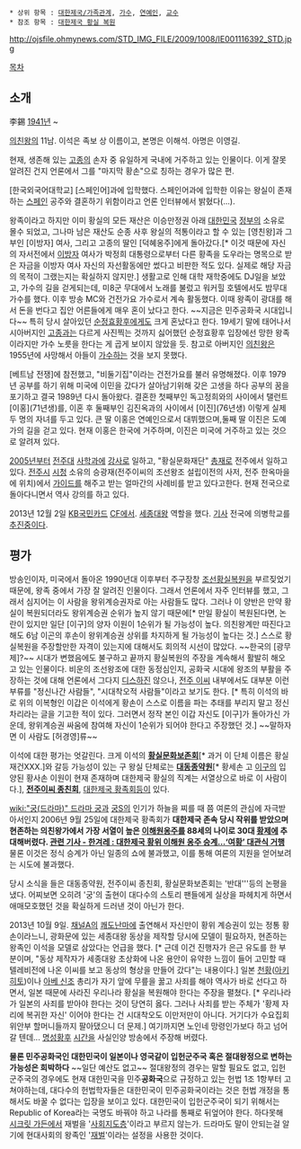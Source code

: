  * 상위 항목 : [[대한제국/가족관계]], [[가수]], [[연예인]], [[교수]]
 * 참조 항목 : [[대한제국 황실 복원]]

http://ojsfile.ohmynews.com/STD_IMG_FILE/2009/1008/IE001116392_STD.jpg

[[목차]]

== 소개 ==

李錫
[[1941년]] ~ 

[[의친왕]]의 11남. 이석은 족보 상 이름이고, 본명은 이해석. 아명은 이영길.

현재, 생존해 있는 [[고종]]의 손자 중 유일하게 국내에 거주하고 있는 인물이다. 이게 잘못 알려진 건지 언론에서 그를 "마지막 황손"으로 칭하는 경우가 많은 편.

[한국외국어대학교] [스페인어]과에 입학했다. 스페인어과에 입학한 이유는 왕실이 존재하는 [[스페인]] 공주와 결혼하기 위함이라고 언론 인터뷰에서 밝혔다(...).

왕족이라고 하지만 이미 황실의 모든 재산은 이승만정권 아래 [[대한민국]] [[정부]]의 소유로 몰수 되었고, 그나마 남은 재산도 순종 사후 왕실의 적통이라고 할 수 있는 [영친왕]과 그 부인 [이방자] 여사, 그리고 고종의 딸인 [덕혜옹주]에게 돌아갔다.[* 이것 때문에 자신의 자서전에서 [[이방자]] 여사가 박정희 대통령으로부터 다른 황족을 도우라는 명목으로 받은 자금을 이방자 여사 자신의 자선활동에만 썼다고 비판한 적도 있다. 실제로 해당 자금의 목적이 그랬는지는 확실하지 않지만.] 생활고로 인해 대학 재학중에도 DJ일을 보았고, 가수의 길을 걷게되는데, 미8군 무대에서 노래를 불렀고 워커힐 호텔에서도 밤무대 가수를 했다. 이후 방송 MC와 건전가요 가수로서 계속 활동했다. 이때 왕족이 광대를 해서 돈을 번다고 집안 어른들에게 매우 혼이 났다고 한다. ~~지금은 민주공화국 시대입니다~~ 특히 당시 살아있던 [[순정효황후]]에게도 크게 혼났다고 한다. 19세기 말에 태어나서 시아버지인 [[고종]]과는 다르게 사진찍는 것까지 싫어했던 순정효황후 입장에선 망한 왕족이라지만 가수 노릇을 한다는 게 곱게 보이지 않았을 듯. 참고로 아버지인 [[의친왕]]은 1955년에 사망해서 아들이 [[가수]]하는 것을 보지 못했다. 

[베트남 전쟁]에 참전했고, "비둘기집"이라는 건전가요를 불러 유명해졌다. 이후 1979년 공부를 하기 위해 미국에 이민을 갔다가 살아남기위해 갖은 고생을 하다 공부의 꿈을 포기하고 결국 1989년 다시 돌아왔다. 결혼한 첫째부인 독고정희와의 사이에서 탤런트 [이홍](71년생)를, 이혼 후 둘째부인 김진옥과의 사이에서 [이진](76년생) 이렇게 실제 두 명의 자녀를 두고 있다. 큰 딸 이홍은 연예인으로서 대뷔했으며,둘째 딸 이진은 도예가의 길을 걷고 있다. 현재 이홍은 한국에 거주하며, 이진은 미국에 거주하고 있는 것으로 알려져 있다.

[[2005년]]부터 [[전주대]] [[사학과]]에 [[강사]]로 일하고, "황실문화재단" [[총재]]로 전주에서 일하고 있다. [[전주시]] [[시청]] 소유의 승광재(전주이씨의 조선왕조 설립이전의 사저, 전주 한옥마을에 위치)에서 [[가이드]]를 해주고 받는 얼마간의 사례비를 받고 있다고한다. 현재 전국으로 돌아다니면서 역사 강의를 하고 있다.

2013년 12월 2일 [[KB국민카드]] [[CF]]에서. [[세종대왕]] 역할을 했다. [http://news.naver.com/main/read.nhn?mode=LSD&mid=sec&sid1=101&oid=011&aid=0002431487 기사]
전국에 의병학교를 [http://m.news.naver.com/read.nhn?mode=LSD&mid=sec&sid1=102&oid=038&aid=0002493128 추진중이다].
== 평가 ==
방송인이자, 미국에서 돌아온 1990년대 이후부터 주구장창 [[조선황실복원]]을 부르짖었기 때문에, 왕족 중에서 가장 잘 알려진 인물이다. 그래서 언론에서 자주 인터뷰를 했고, 그래서 심지어는 이 사람을 왕위계승권자로 아는 사람들도 많다. 그러나 이 양반은 만약 황실이 복원되더라도 왕위계승권 순위가 높지 않기 때문에[* 만일 황실이 복원된다면, 논란이 있지만 일단 [이구]의 양자 이원이 1순위가 될 가능성이 높다. 의친왕계만 따진다고 해도 6남 이곤의 후손이 왕위계승권 상위를 차지하게 될 가능성이 높다는 것.] 스스로 황실복원을 주장할만한 자격이 있는지에 대해서도 회의적 시선이 많았다. ~~한국의 [광무제]?~~ 시대가 변했음에도 불구하고 끝까지 황실복원의 주장을 계속해서 활발히 해오고 있는 인물이다. 비운의 조선왕조에 대한 동정심인지, 공화국 시대에 왕조의 부활을 주장하는 것에 대해 언론에서 그다지 [[디스]]하진 않으나, [[전주 이씨]] 내부에서도 대부분 이런 부류를 "정신나간 사람들", "시대착오적 사람들"이라고 보기도 한다. [* 특히 이석의 바로 위의 이복형인 이갑은 이석에게 황손이 스스로 이름을 파는 추태를 부리지 말고 정신차리라는 글을 기고한 적이 있다. 그러면서 정작 본인 이갑 자신도 [이구]가 돌아가신 가운데, 왕위계승권 싸움에 참여해 자신이 1순위가 되어야 한다고 주장했던 것.] ~~말하자면 이 사람도 [허경영]류~~

이석에 대한 평가는 엇갈린다. 크게 이석의 '''[[황실문화보존회]]'''[* 과거 이 단체 이름은 황실재건XXX.]와 갈등 가능성이 있는 구 왕실 단체로는 '''[[대동종약원]]'''[* 황세손 고 [[이구]]의 입양된 황사손 이원이 현재 존재하며 대한제국 황실의 직계는 서열상으로 바로 이 사람이다.], '''[[전주이씨 종친회]]''', [[대한제국 황족회]]등이 있다. 

[[wiki:"궁(드라마)" 드라마 궁]]과 [[궁S]]의 인기가 하늘을 찌를 때 쯤 여론의 관심에 자극받아서인지 2006년 9월 25일에 대한제국 황족회가 '''대한제국 존속 당시 작위를 받았으며 현존하는 의친왕가에서 가장 서열이 높은 [[이해원]]옹주를 88세의 나이로 30대 [[황제]]에 추대해버렸다. [http://www.hani.co.kr/arti/society/society_general/161162.html 관련 기사 - 한겨레 : 대한제국 황위 이해원 옹주 승계…‘여황’ 대관식 거행]''' 물론 이것은 정식 승계가 아닌 일종의 쇼에 불과했고, 이를 통해 여론의 지원을 얻어보려는 시도에 불과했다.

당시 소식을 들은 대동종약원, 전주이씨 종친회, 황실문화보존회는 '반대'''등의 논평을 냈다. 어찌보면 오히려 '궁'의 출현이 대다수의 스토리 팬들에게 실상을 파헤치게 하면서 애매모호했던 것을 확실하게 드러낸 것이 아닌가 한다. 

2013년 10월 9일. [[채널A]]의 [[쾌도난마]]에 출연해서 자신만이 황위 계승권이 있는 정통 황손이라느니, 광화문에 있는 세종대왕 동상을 제작할 당시에 모델이 필요하자, 현존하는 왕족인 이석을 모델로 삼았다는 언급을 했다. [* 근데 이건 진행자가 은근 유도를 한 부분이며, "동상 제작자가 세종대왕 초상화에 나온 용안이 유약한 느낌이 들어 고민할 때 텔레비전에 나온 이씨를 보고 동상의 형상을 만들어 갔다"는 내용이다.] 일본 [[천황]]([[아키히토]])이나 [[아베 신조]] 총리가 자기 앞에 무릎을 꿇고 사죄를 해야 역사가 바로 선다고 하면서, 일본 때문에 사라진 우리나라 황실을 복원해야 한다는 주장을 펼쳤다. [* 우리나라가 일본의 사죄를 받아야 한다는 것이 당연히 옳다. 그러나 사죄를 받는 주체가 '황제 자리에 복귀한 자신' 이어야 한다는 건 시대착오도 이만저만이 아니다. 거기다가 수요집회 위안부 할머니들까지 팔아댔으니 더 문제.] 여기까지면 노인네 망령인가보다 하고 넘어갈 텐데... [[명성황후]] [[시간]]을 사실인양 방송에서 주장해 버렸다.

'''물론 민주공화국인 대한민국이 일본이나 영국같이 입헌군주국 혹은 절대왕정으로 변하는 가능성은 희박하다''' ~~일단 예산도 없고~~ 절대왕정의 경우는 말할 필요도 없고, 입헌군주국의 경우에도 현재 대한민국을 민주'''공화국'''으로 규정하고 있는 헌법 1조 1항부터 고쳐야하는데, 대다수의 헌법학자들은 대한민국이 민주공화국이라는 것은 헌법 개정을 통해서도 바꿀 수 없다는 입장을 보이고 있다. 대한민국이 입헌군주국이 되기 위해서는 Republic of Korea라는 국명도 바꿔야 하고 나라를 통째로 뒤엎어야 한다. 하다못해 [[시크릿 가든]]에서 재벌을 '[[사회지도층]]'이라고 부르지 않는가. 드라마도 말이 안되는걸 알기에 현대사회의 왕족인 '[[재벌]]'이라는 설정을 사용한 것이다. 
